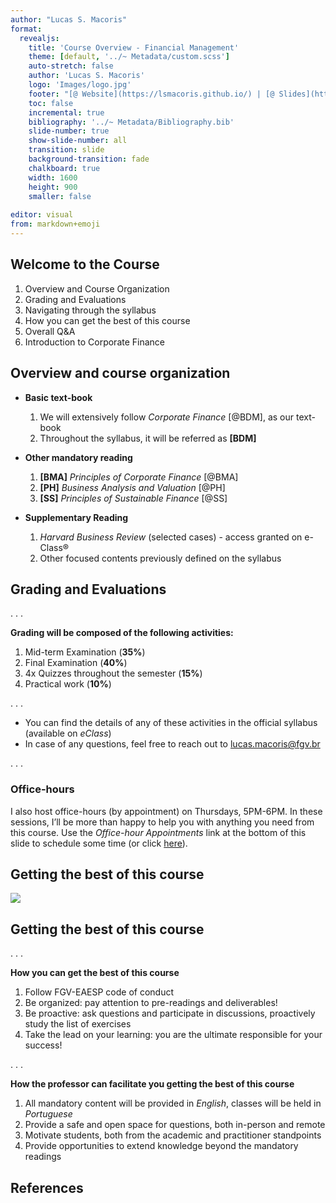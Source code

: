 ```yaml
---
author: "Lucas S. Macoris"
format:
  revealjs:
    title: 'Course Overview - Financial Management'
    theme: [default, '../~ Metadata/custom.scss']
    auto-stretch: false
    author: 'Lucas S. Macoris'
    logo: 'Images/logo.jpg'
    footer: "[@ Website](https://lsmacoris.github.io/) | [@ Slides](https://lsmacoris.github.io/lectures/fin-mgmt.html) | [@ Office-hour appointments](https://calendly.com/lucas-macoris-fgv/appointment-lsm)"
    toc: false
    incremental: true
    bibliography: '../~ Metadata/Bibliography.bib'
    slide-number: true
    show-slide-number: all
    transition: slide
    background-transition: fade
    chalkboard: true
    width: 1600
    height: 900
    smaller: false
    
editor: visual
from: markdown+emoji
---
```


## Welcome to the Course

::: nonincremental
1.  Overview and Course Organization
2.  Grading and Evaluations
3.  Navigating through the syllabus
4.  How you can get the best of this course
5.  Overall Q&A
6.  Introduction to Corporate Finance
:::

## Overview and course organization

::: nonincremental
-   **Basic text-book**

    1.  We will extensively follow *Corporate Finance* [@BDM], as our text-book
    2.  Throughout the syllabus, it will be referred as **\[BDM\]**

-   **Other mandatory reading**

    1.  **\[BMA\]** *Principles of Corporate Finance* [@BMA]
    2.  **\[PH\]** *Business Analysis and Valuation* [@PH]
    3.  **\[SS\]** *Principles of Sustainable Finance* [@SS]

-   **Supplementary Reading**

    1.  *Harvard Business Review* (selected cases) - access granted on e-Class®
    2.  Other focused contents previously defined on the syllabus
:::

## Grading and Evaluations

. . .

**Grading will be composed of the following activities:**

1.  Mid-term Examination (**35%**)
2.  Final Examination (**40%**)
3.  4x Quizzes throughout the semester (**15%**)
4.  Practical work (**10%**)

. . .

-   You can find the details of any of these activities in the official syllabus (available on *eClass*)
-   In case of any questions, feel free to reach out to [lucas.macoris\@fgv.br](mailto:lucas.macoris@fgv.br)

. . .

::: callout-tip
### Office-hours

I also host office-hours (by appointment) on Thursdays, 5PM-6PM. In these sessions, I'll be more than happy to help you with anything you need from this course. Use the *Office-hour Appointments* link at the bottom of this slide to schedule some time (or click [here](https://calendly.com/lucas-macoris-fgv/appointment-lsm)).
:::

## Getting the best of this course

![](Images/what-a-week.jpeg){width="50%," fig-align="center"}

## Getting the best of this course

. . .

**How you can get the best of this course**

1.  Follow FGV-EAESP code of conduct
2.  Be organized: pay attention to pre-readings and deliverables!
3.  Be proactive: ask questions and participate in discussions, proactively study the list of exercises
4.  Take the lead on your learning: you are the ultimate responsible for your success!

. . .

**How the professor can facilitate you getting the best of this course**

1.  All mandatory content will be provided in *English*, classes will be held in *Portuguese*
2.  Provide a safe and open space for questions, both in-person and remote
3.  Motivate students, both from the academic and practitioner standpoints
4.  Provide opportunities to extend knowledge beyond the mandatory readings

## References
